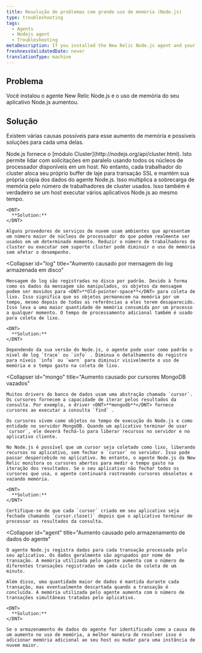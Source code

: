 ```yaml
---
title: Resolução de problemas com grande uso de memória (Node.js)
type: troubleshooting
tags:
  - Agents
  - Nodejs agent
  - Troubleshooting
metaDescription: If you installed the New Relic Node.js agent and your application's memory usage increases read this troubleshooting doc for potential causes and solutions.
freshnessValidatedDate: never
translationType: machine
---
```


## Problema

Você instalou o agente New Relic Node.js e o uso de memória do seu aplicativo Node.js aumentou.

## Solução

Existem várias causas possíveis para esse aumento de memória e possíveis soluções para cada uma delas.

<CollapserGroup>
  <Collapser
    id="cluster"
    title="Aumento causado pelas alocações de lajes de trabalhadores do cluster"
  >
    Node.js fornece o [módulo Cluster](http://nodejs.org/api/cluster.html). Isto permite lidar com solicitações em paralelo usando todos os núcleos de processador disponíveis em um host. No entanto, cada trabalhador do cluster aloca seu próprio buffer de laje para transação SSL e mantém sua própria cópia dos dados do agente Node.js. Isso multiplica a sobrecarga de memória pelo número de trabalhadores de cluster usados. Isso também é verdadeiro se um host executar vários aplicativos Node.js ao mesmo tempo.

    <DNT>
      **Solution:**
    </DNT>

    Alguns provedores de serviços de nuvem usam ambientes que apresentam um número maior de núcleos de processador do que podem realmente ser usados em um determinado momento. Reduzir o número de trabalhadores de cluster ou executar sem suporte cluster pode diminuir o uso de memória sem afetar o desempenho.
  </Collapser>

  <Collapser
    id="log"
    title="Aumento causado por mensagem do log armazenada em disco"
  >
    Mensagem do log são registradas no disco por padrão. Devido à forma como os dados da mensagem são manipulados, os objetos da mensagem podem ser movidos para <DNT>**Old-pointer-space**</DNT> para coleta de lixo. Isso significa que os objetos permanecem na memória por um tempo, mesmo depois de todas as referências a eles terem desaparecido. Isso leva a uma maior quantidade de memória consumida por um processo a qualquer momento. O tempo de processamento adicional também é usado para coleta de lixo.

    <DNT>
      **Solution:**
    </DNT>

    Dependendo da sua versão do Node.js, o agente pode usar como padrão o nível de log `trace` ou `info` . Diminua o detalhamento do registro para níveis `info` ou `warn` para diminuir visivelmente o uso de memória e o tempo gasto na coleta de lixo.
  </Collapser>

  <Collapser
    id="mongo"
    title="Aumento causado por cursores MongoDB vazados"
  >
    Muitos drivers do banco de dados usam uma abstração chamada `cursor`. Os cursores fornecem a capacidade de iterar pelos resultados da consulta. Por exemplo, o driver <DNT>**mongodb**</DNT> fornece cursores ao executar a consulta `find` .

    Os cursores vivem como objetos no tempo de execução do Node.js e como entidade no servidor MongoDB. Quando um aplicativo terminar de usar `cursor`, ele deverá fechá-lo para liberar recursos no servidor e no aplicativo cliente.

    No Node.js é possível que um cursor seja coletado como lixo, liberando recursos no aplicativo, sem fechar o `cursor` no servidor. Isso pode passar despercebido no aplicativo. No entanto, o agente Node.js da New Relic monitora os cursores abertos para medir o tempo gasto na iteração dos resultados. Se o seu aplicativo não fechar todos os cursores que usa, o agente continuará rastreando cursores obsoletos e vazando memória.

    <DNT>
      **Solution:**
    </DNT>

    Certifique-se de que cada `cursor` criado em seu aplicativo seja fechado chamando `cursor.close()` depois que o aplicativo terminar de processar os resultados da consulta.
  </Collapser>

  <Collapser
    id="agent"
    title="Aumento causado pelo armazenamento de dados do agente"
  >
    O agente Node.js registra dados para cada transação processada pelo seu aplicativo. Os dados geralmente são agrupados por nome de transação. A memória utilizada pelo agente aumenta com o número de diferentes transações registradas em cada ciclo de coleta de um minuto.

    Além disso, uma quantidade maior de dados é mantida durante cada transação, mas eventualmente descartada quando a transação é concluída. A memória utilizada pelo agente aumenta com o número de transações simultâneas tratadas pelo aplicativo.

    <DNT>
      **Solution:**
    </DNT>

    Se o armazenamento de dados do agente for identificado como a causa de um aumento no uso de memória, a melhor maneira de resolver isso é adicionar memória adicional ao seu host ou mudar para uma instância de nuvem maior.
  </Collapser>
</CollapserGroup>
